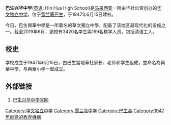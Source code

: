 {{expand|time=2015-08-08T12:39:04+00:00}}
{{refimprove|time=2015-08-08T12:39:04+00:00}}
{{Infobox_School
| name = 巴生兴华中学
| native_name = HIN HUA HIGH SCHOOL
| image = 
| motto = [[礼义廉耻|礼 义 廉 耻]]
| established = 1947年
| type = [[华文独立中学|华文独立中学]]
| language = [[汉语|汉语]]、[[英语|英语]]、[[马来语|马来语]]
| district = {{MAS}}[[雪兰莪|雪兰莪]][[巴生|巴生]]
| grades = 初中部(3年制)、高中部(3年制)、留级制
| principal =苏进存
| faculty = 
| staff = 
| students = 
| colors = 
| magazine =
| free_label =考试
| free_text =[[独中统一考试|独中统一考试]]（UEC）
| website = http://www.hinhua.edu.my/
| address =141, Persiaran Raja Muda Musa, 41200 Klang, Selangor, [[Malaysia|Malaysia]].
| coordinates = {{coord|3.033403|N|101.439468|E|display=inline,title}}
}}

'''巴生兴华中学'''([[英语|英语]]: Hin Hua High School)是[[马来西亚|马来西亚]]一所由华社出资创办的[[华文独立中学|华文独立中学]]，位于[[雪兰莪|雪兰莪]][[巴生|巴生]]，于1947年6月15日建校。

今日，巴生興華中學是一所着名的華文獨立中學，配备了该地区最现代化的设施之一。截至2019年6月，該校有3420名学生與169名教学人员，包括清洁工人。

==校史==
学校成立于1947年6月15日，由巴生當地華社家长、老师和学生组成，並命名為興華中學，与興華小学一起成立。

==外部链接==
#[http://www.hinhua.edu.my/ 巴生兴华中学官网] {{Wayback|url=http://www.hinhua.edu.my/ |date=20201204071428 }}

{{马来西亚华文独中}}
[[Category:华文独立中学|Category:华文独立中学]]
[[Category:雪兰莪中学|Category:雪兰莪中学]]
[[Category:巴生县|Category:巴生县]]
[[Category:1947年創建的教育機構|Category:1947年創建的教育機構]]
